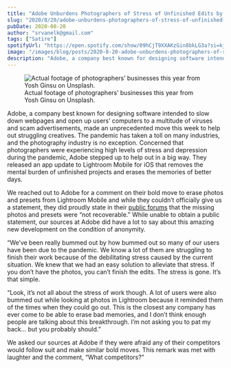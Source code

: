 ```yaml
---
title: "Adobe Unburdens Photographers of Stress of Unfinished Edits by Erasing their Photos"
slug: "2020/8/20/adobe-unburdens-photographers-of-stress-of-unfinished-edits-by-erasing-their-photos"
pubDate: 2020-08-20
author: "srvanelk@gmail.com"
tags: ["Satire"]
spotifyUrl: "https://open.spotify.com/show/09hCjT9XXAKzGin8bkLG3a?si=kjRZvQ1JTb6Ov3HVzSSlWA"
image: "/images/blog/posts/2020-8-20-adobe-unburdens-photographers-of-stress-of-unfinished-edits-by-erasing-their-photos/yosh-ginsu-qexZLgMcbPc-unsplash.webp"
description: "Adobe, a company best known for designing software intended to slow down webpages and open up users’ computers to a multitude of viruses and scam advertisements, made an unprecedented move this week to help out struggling creatives. The pandemic has taken a toll on many industries, and the photography industry is no exception. Concerned that photographers were experiencing high levels of stress and depression during the pandemic, Adobe stepped up to help out in a big way. They released an app update to Lightroom Mobile for iOS that removes the mental burden of unfinished projects and erases the memories of better days."
---
```


<figure>
  <img src="/images/blog/posts/2020-8-20-adobe-unburdens-photographers-of-stress-of-unfinished-edits-by-erasing-their-photos/yosh-ginsu-qexZLgMcbPc-unsplash.webp" alt=" Actual footage of photographers’ businesses this year from Yosh Ginsu on Unsplash. " />
  <figcaption>Actual footage of photographers’ businesses this year from Yosh Ginsu on Unsplash.</figcaption>
</figure>

Adobe, a company best known for designing software intended to slow down webpages and open up users’ computers to a multitude of viruses and scam advertisements, made an unprecedented move this week to help out struggling creatives. The pandemic has taken a toll on many industries, and the photography industry is no exception. Concerned that photographers were experiencing high levels of stress and depression during the pandemic, Adobe stepped up to help out in a big way. They released an app update to Lightroom Mobile for iOS that removes the mental burden of unfinished projects and erases the memories of better days.

We reached out to Adobe for a comment on their bold move to erase photos and presets from Lightroom Mobile and while they couldn’t officially give us a statement, they did proudly state in their [public forums](https://feedback.photoshop.com/photoshop_family/topics/lost-my-pictures-and-presets-after-update-today-18th-august-2020) that the missing photos and presets were “not recoverable.” While unable to obtain a public statement, our sources at Adobe did have a lot to say about this amazing new development on the condition of anonymity.

“We’ve been really bummed out by how bummed out so many of our users have been due to the pandemic. We know a lot of them are struggling to finish their work because of the debilitating stress caused by the current situation. We knew that we had an easy solution to alleviate that stress. If you don’t have the photos, you can’t finish the edits. The stress is gone. It’s that simple.

“Look, it’s not all about the stress of work though. A lot of users were also bummed out while looking at photos in Lightroom because it reminded them of the times when they could go out. This is the closest any company has ever come to be able to erase bad memories, and I don’t think enough people are talking about this breakthrough. I’m not asking you to pat my back… but you probably should.”

We asked our sources at Adobe if they were afraid any of their competitors would follow suit and make similar bold moves. This remark was met with laughter and the comment, “What competitors?”